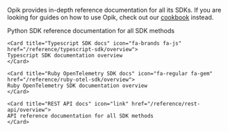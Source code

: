 Opik provides in-depth reference documentation for all its SDKs. If you are looking for
guides on how to use Opik, check out our [cookbook](/cookbook/overview) instead.

<CardGroup cols={2}>
    <Card title="Python SDK docs" icon="fa-brands fa-python" href="https://www.comet.com/docs/opik/python-sdk-reference/">
    Python SDK reference documentation for all SDK methods
    </Card>

    <Card title="Typescript SDK docs" icon="fa-brands fa-js" href="/reference/typescript-sdk/overview">
    Typescript SDK documentation overview
    </Card>

    <Card title="Ruby OpenTelemetry SDK docs" icon="fa-regular fa-gem" href="/reference/ruby-otel-sdk/overview">
    Ruby OpenTelemetry SDK documentation overview
    </Card>

    <Card title="REST API docs" icon="link" href="/reference/rest-api/overview">
    API reference documentation for all SDK methods
    </Card>

</CardGroup>
